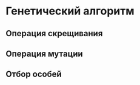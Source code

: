 # Генетический алгоритм {#sec-evolutionary-genetc}

## Операция скрещивания {#sec-evolutionary-genetc-crossover}

## Операция мутации {#sec-evolutionary-genetc-mutatuin}

## Отбор особей {#sec-evolutionary-genetc-selection}
